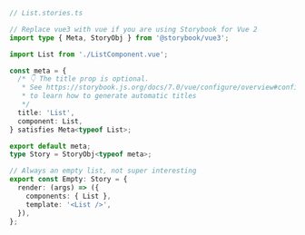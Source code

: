 ```ts
// List.stories.ts

// Replace vue3 with vue if you are using Storybook for Vue 2
import type { Meta, StoryObj } from '@storybook/vue3';

import List from './ListComponent.vue';

const meta = {
  /* 👇 The title prop is optional.
   * See https://storybook.js.org/docs/7.0/vue/configure/overview#configure-story-loading
   * to learn how to generate automatic titles
   */
  title: 'List',
  component: List,
} satisfies Meta<typeof List>;

export default meta;
type Story = StoryObj<typeof meta>;

// Always an empty list, not super interesting
export const Empty: Story = {
  render: (args) => ({
    components: { List },
    template: '<List />',
  }),
};
```
